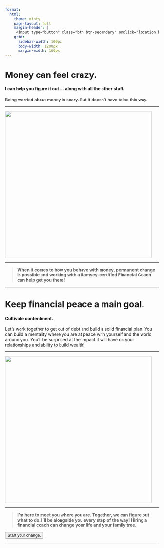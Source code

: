 ```yaml
---
format:
  html:
    theme: minty
    page-layout: full
    margin-header: |
     <input type="button" class="btn btn-secondary" onclick="location.href='https://share.hsforms.com/1uumjkYkQQr29LzgYki5F4ge0x16';" value="Start your change.">
    grid:
      sidebar-width: 100px
      body-width: 1200px
      margin-width: 100px
---
```


# Money can feel crazy.

#### I can help you figure it out ... along with all the other stuff.

Being worried about money is scary.  But it doesn't have to be this way.  

***

![](pexels-taryn-elliott-3889927.jpg){fig-align="center" height="5in"}

***

> **When it comes to how you behave with money, permanent change is possible and working with a Ramsey-certified Financial Coach can help get you there!**

***

# Keep financial peace a main goal.  

#### Cultivate contentment.

Let's work together to get out of debt and build a solid financial plan.  You can build a mentality where you are at peace with yourself and the world around you.  You'll be surprised at the impact it will have on your relationships and ability to build wealth!

***

![](pexels-mohan-reddy-4227875 (cropped).jpg){fig-align="center" height="5in"}

***

> **I'm here to meet you where you are.  Together, we can figure out what to do. I'll be alongside you every step of the way!  Hiring a financial coach can change your life and your family tree.**

<input type="button" class="btn btn-secondary" onclick="location.href='https://share.hsforms.com/1uumjkYkQQr29LzgYki5F4ge0x16';" value="Start your change.">

***



